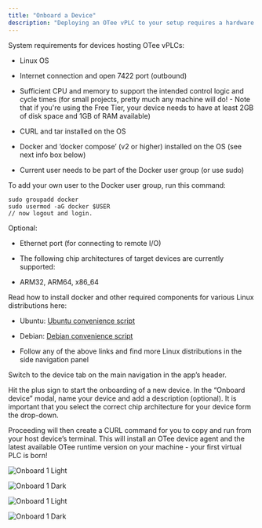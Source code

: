 ```yaml
---
title: "Onboard a Device"
description: "Deploying an OTee vPLC to your setup requires a hardware device on your network from which it can be run. This could be an existing, physical and open PLC, or any off-the-shelf hardware that fulfils the system requirements (see below). "
---
```


<Tip>

System requirements for devices hosting OTee vPLCs: 

* Linux OS

* Internet connection and open 7422 port (outbound)

* Sufficient CPU and memory to support the intended control logic and cycle times (for small projects, pretty much any machine will do! - Note that if you're using the Free Tier, your device needs to have at least 2GB of disk space and 1GB of RAM available)

* CURL and tar installed on the OS

* Docker and ‘docker compose’ (v2 or higher) installed on the OS (see next info box below)

* Current user needs to be part of the Docker user group (or use sudo)

To add your own user to the Docker user group, run this command:

```
sudo groupadd docker
sudo usermod -aG docker $USER
// now logout and login.
```

Optional:

* Ethernet port (for connecting to remote I/O)

* The following chip architectures of target devices are currently supported:

* ARM32, ARM64, x86_64

</Tip>

<Tip>

Read how to install docker and other required components for various Linux distributions here:

* Ubuntu: [Ubuntu convenience script](https://docs.docker.com/engine/install/ubuntu/#install-using-the-convenience-script) 

* Debian: [Debian convenience script](https://docs.docker.com/engine/install/debian/#install-using-the-convenience-script) 

* Follow any of the above links and find more Linux distributions in the side navigation panel

</Tip>

Switch to the device tab on the main navigation in the app’s header.

Hit the plus sign to start the onboarding of a new device. In the “Onboard device” modal, name your device and add a description (optional). It is important that you select the correct chip architecture for your device form the drop-down. 

Proceeding will then create a CURL command for you to copy and run from your host device’s terminal. This will install an OTee device agent and the latest available OTee runtime version on your machine - your first virtual PLC is born!

<img
  className="block dark:hidden"
  src="/images/onboard-device-1.png"
  alt="Onboard 1 Light"
/>

<img
  className="hidden dark:block"
  src="/images/onboard-device-1.png"
  alt="Onboard 1 Dark"
/>

<img
  className="block dark:hidden"
  src="/images/onboard-device-2.png"
  alt="Onboard 1 Light"
/>

<img
  className="hidden dark:block"
  src="/images/onboard-device-2.png"
  alt="Onboard 1 Dark"
/>